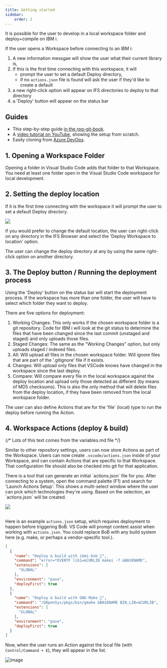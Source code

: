 ```yaml
---
title: Getting started
sidebar:
    order: 2
---
```



It is possible for the user to develop in a local workspace folder and deploy+compile on IBM i.

If the user opens a Workspace before connecting to an IBM i:

1. A new information messgae will show the user what their current library is,
2. If this is the first time connecting with this workspace, it will
   * prompt the user to set a default Deploy directory,
   * if no `actions.json` file is found will ask the user if they'd like to create a default
3. a new right-click option will appear on IFS directories to deploy to that directory
4. a 'Deploy' button will appear on the status bar

## Guides

* This step-by-step guide [in the rpg-git-book](https://worksofliam.github.io/rpg-git-book/7-tooling-vscode.html)<Icon name="github" class="icon-inline" />.
* A [video tutorial on YouTube](https://www.youtube.com/watch?v=XuiGyWptgDA&t=425s)<Icon name="youtube" color="red" class="icon-inline" />, showing the setup from scratch.
* Easily cloning from [Azure DevOps](../azure).

## 1. Opening a Workspace Folder

Opening a folder in Visual Studio Code adds that folder to that Workspace. You need at least one folder open in the Visual Studio Code workspace for local development.

## 2. Setting the deploy location

If it is the first time connecting with the workspace it will prompt the user to set a default Deploy directory.

![](../../../../assets/local_1.png)

If you would prefer to change the default location, the user can right-click on any directory in the IFS Browser and select the 'Deploy Workspace to location' option.

The user can change the deploy directory at any by using the same right-click option on another directory.

## 3. The Deploy button / Running the deployment process

Using the 'Deploy' button on the status bar will start the deployment process. If the workspace has more than one folder, the user will have to select which folder they want to deploy.

There are five options for deployment:

1. Working Changes: This only works if the chosen workspace folder is a git repository. Code for IBM i will look at the git status to determine the files that have been changed since the last commit (unstaged and staged) and only uploads those files.
2. Staged Changes: The same as the "Working Changes" option, but only uploads staged / indexed files.
3. All: Will upload all files in the chosen workspace folder. Will ignore files that are part of the '.gitignore' file if it exists.
4. Changes: Will upload only files that VSCode knows have changed in the workspace since the last deploy.
5. Compare: Will compare every file in the local workspace against the deploy location and upload only those detected as different (by means of MD5 checksums). This is also the only method that will delete files from the deploy location, if they have been removed from the local workspace folder.

The user can also define Actions that are for the 'file' (local) type to run the deploy before running the Action.

## 4. Workspace Actions (deploy & build)

{/* Lots of this text comes from the variables.md file */}

Similar to other repository settings, users can now store Actions as part of the Workspace. Users can now create `.vscode/actions.json` inside of your Workspace, and can contain Actions that are specific to that Workspace. That configuration file should also be checked into git for that application.

<CardGrid>
<Card>
There is a tool that can generate an initial `actions.json` file for you. After connecting to a system, open the command palette (F1) and search for 'Launch Actions Setup'. This shows a multi-select window where the user can pick which technologies they're using. Based on the selection, an `actions.json` will be created.

</Card><Card>
![](../../../../assets/actions_tool.png)

</Card></CardGrid>
---

Here is an example `actions.json` setup, which requires deployment to happen before triggering BoB. VS Code will prompt content assist when working with `actions.json`. You could replace BoB with any build system here (e.g. make, or perhaps a vendor-specific tool.).

```json
[
  {
    "name": "Deploy & build with ibmi-bob 🔨",
    "command": "error=*EVENTF lib1=&CURLIB makei -f &BASENAME",
    "extensions": [
      "GLOBAL"
    ],
    "environment": "pase",
    "deployFirst": true
  },
  {
    "name": "Deploy & build with GNU Make 🔨",
    "command": "/QOpenSys/pkgs/bin/gmake &BASENAME BIN_LIB=&CURLIB",
    "extensions": [
      "GLOBAL"
    ],
    "environment": "pase",
    "deployFirst": true
  }
]
```

Now, when the user runs an Action against the local file (with `Control/Command + E`), they will appear in the list.

![image](https://user-images.githubusercontent.com/3708366/146957104-4a26b4ba-c675-4a40-bb51-f77ea964ecf5.png)
